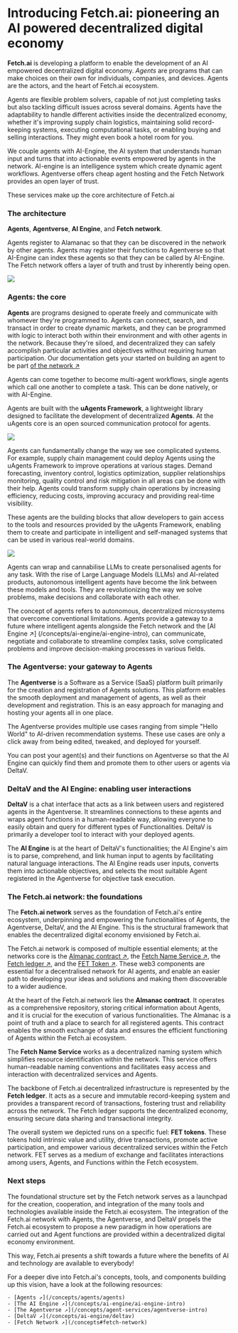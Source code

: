 # Introducing Fetch.ai: pioneering an AI powered decentralized digital economy

**Fetch.ai** is developing a platform to enable the development of an AI empowered decentralized digital economy.
_Agents_ are programs that can make choices on their own for individuals, companies, and devices. Agents are the actors, and the heart of Fetch.ai ecosystem.

Agents are flexible problem solvers, capable of not just completing tasks but also tackling difficult issues across
several domains. Agents have the adaptability to handle different activities inside the decentralized economy,
whether it's improving supply chain logistics, maintaining solid record-keeping systems, executing computational
tasks, or enabling buying and selling interactions. They might even book a hotel room for you.

We couple agents with AI-Engine, the AI system that understands human input and turns that into actionable events
empowered by agents in the network. AI-engine is an intelligence system which create dynamic agent workflows.
Agentverse offers cheap agent hosting and the Fetch Network  provides an open layer of trust.

These services make up the core architecture of Fetch.ai

### The architecture

**Agents**, **Agentverse**, **AI Engine**, and **Fetch network**.

Agents register to Alamanac so that they can be discovered in the network by other agents. Agents may register their functions to Agentverse so that AI-Engine can index these agents so that they can be called by AI-Engine. The Fetch network offers a layer of truth and trust by inherently being open.

![](../../src/images/concepts/about/High-level-system-diagram.svg)

### Agents: the core

**Agents** are programs designed to operate freely and communicate with whomever they're programmed to. Agents can
connect, search, and transact in order to create dynamic markets, and they can be programmed with logic to interact
both within their environment and with other agents in the network. Because they're siloed, and decentralized they can
safely accomplish particular activities and objectives without requiring human participation. Our documentation gets
your started on building an agent to be part [of the network ↗️](/guides/agents/getting-started/create-a-uagent)

Agents can come together to become multi-agent workflows, single agents which call one another to complete a task.
This can be done natively, or with AI-Engine.

Agents are built with the  **uAgents Framework**, a lightweight library designed to facilitate the development of
decentralized **Agents**. At the uAgents core is an open sourced communication protocol for agents.

![](src/images/concepts/ai-agents/Agents_interacting.svg)


Agents can fundamentally change the way we see complicated systems. For example, supply chain management could
deploy Agents using the uAgents Framework to improve operations at various stages. Demand forecasting, inventory control, logistics optimization, supplier relationships monitoring, quality control and risk mitigation in all areas can be done with their help. Agents could transform supply chain operations by increasing efficiency, reducing costs, improving accuracy and providing real-time visibility.

These agents are the building blocks that allow developers to gain access to the tools and resources provided by the uAgents Framework, enabling them to create and participate in intelligent and self-managed systems that can be used in various real-world domains.

![](src/images/concepts/ai-agents/decentralised_network.svg)

Agents can wrap and cannabilise LLMs to create personalised agents for any task. With the rise of Large Language Models
(LLMs) and AI-related products, autonomous intelligent agents have become
the link between these models and tools. They are revolutionizing the way we solve problems, make decisions and collaborate with each other.

The concept of agents refers to autonomous, decentralized microsystems that overcome conventional limitations. Agents
provide a gateway to a future where intelligent agents alongside the Fetch network and the [AI Engine ↗️]
(/concepts/ai-engine/ai-engine-intro), can communicate, negotiate and collaborate to streamline complex tasks, solve complicated problems and improve decision-making processes in various fields.


### The Agentverse: your gateway to Agents

The **Agentverse** is a Software as a Service (SaaS) platform built primarily for the creation and registration of Agents solutions. This platform enables the smooth deployment and management of agents, as well as their development and registration. This is an easy approach for managing and hosting your agents all in one place.

The Agentverse provides multiple use cases ranging from simple "Hello World" to AI-driven recommendation systems. These use cases are only a click away from being edited, tweaked, and deployed for yourself.

You can post your agent(s) and their functions on Agentverse so that the AI Engine can quickly find them and promote them to other users or agents via DeltaV.

### DeltaV and the AI Engine: enabling user interactions

**DeltaV** is a chat interface that acts as a link between users and registered agents in the Agentverse. It streamlines connections to these agents and wraps agent functions in a human-readable way, allowing everyone to easily obtain and query for different types of Functionalities. DeltaV is primarily a developer tool to interact with your deployed agents.

The **AI Engine** is at the heart of DeltaV's functionalities; the AI Engine's aim is to parse, comprehend, and link human input to agents by facilitating natural language interactions. The AI Engine reads user inputs, converts them into actionable objectives, and selects the most suitable Agent registered in the Agentverse for objective task execution.

### The Fetch.ai network: the foundations

The **Fetch.ai network** serves as the foundation of Fetch.ai's entire ecosystem, underpinning and empowering the functionalities of Agents, the Agentverse, DeltaV, and the AI Engine. This is the structural framework that enables the decentralized digital economy envisioned by Fetch.ai.

The Fetch.ai network is composed of multiple essential elements; at the networks core is the [Almanac contract ↗️](/concepts/fetch-network/almanac), the [Fetch Name Service ↗️](/guides/agents/advanced/name-service), the [Fetch ledger ↗️](/concepts/fetch-network/ledger/intro), and the [FET Token ↗️](/concepts/fetch-network/native-and-erc20-fet-tokens). These web3 components are essential for a decentralised network for AI agents, and enable an easier path to developing your ideas and solutions and making them discoverable to a wider audience.

At the heart of the Fetch.ai network lies the **Almanac contract**. It operates as a comprehensive repository, storing critical information about Agents, and it is crucial for the execution of various functionalities. The Almanac is a point of truth and a place to search for all registered agents. This contract enables the smooth exchange of data and ensures the efficient functioning of Agents within the Fetch.ai ecosystem.

The **Fetch Name Service** works as a decentralized naming system which simplifies resource identification within the network. This service offers human-readable naming conventions and facilitates easy access and interaction with decentralized services and Agents.

The backbone of Fetch.ai decentralized infrastructure is represented by the **Fetch ledger**. It acts as a secure and immutable record-keeping system and provides a transparent record of transactions, fostering trust and reliability across the network. The Fetch ledger supports the decentralized economy, ensuring secure data sharing and transactional integrity.

The overall system we depicted runs on a specific fuel: **FET tokens**. These tokens hold intrinsic value and utility, drive transactions, promote active participation, and empower various decentralized services within the Fetch network. FET serves as a medium of exchange and facilitates interactions among users, Agents, and Functions within the Fetch ecosystem.

### Next steps

The foundational structure set by the Fetch network serves as a launchpad for the creation, cooperation, and integration of the many tools and technologies available inside the Fetch.ai ecosystem. The integration of the Fetch.ai network with Agents, the Agentverse, and DeltaV propels the Fetch.ai ecosystem to propose a new paradigm in how operations are carried out and Agent functions are provided within a decentralized digital economy environment.

This way, Fetch.ai presents a shift towards a future where the benefits of AI and technology are available to everybody!

For a deeper dive into Fetch.ai's concepts, tools, and components building up this vision, have a look at the following resources:

    - [Agents ↗️](/concepts/agents/agents)
    - [The AI Engine ↗️](/concepts/ai-engine/ai-engine-intro)
    - [The Agentverse ↗️](/concepts/agent-services/agentverse-intro)
    - [DeltaV ↗️](/concepts/ai-engine/deltav)
    - [Fetch Network ↗️](/concepts#fetch-network)
